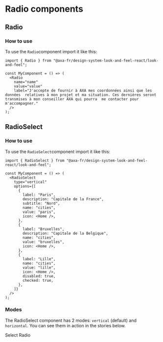 
<Meta of={RadioStories} />

# Radio components

## Radio

### How to use

To use the `Radio`component import it like this:

```tsx
import { Radio } from "@axa-fr/design-system-look-and-feel-react/look-and-feel";

const MyComponent = () => (
  <Radio
    name="name"
    value="value"
    label="J'accepte de fournir à AXA mes coordonnées ainsi que les données  relatives à mon projet et ma situation. Ces dernières seront transmises à mon conseiller AXA qui pourra  me contacter pour m'accompagner."
  />
);
```

<Canvas of={RadioStories.RadioStory} />
<Controls of={RadioStories.RadioStory} />

## RadioSelect

### How to use

To use the `RadioSelect`component import it like this:

```tsx
import { RadioSelect } from "@axa-fr/design-system-look-and-feel-react/look-and-feel";

const MyComponent = () => (
  <RadioSelect
    type="vertical"
    options={[
      {
        label: "Paris",
        description: "Capitale de la France",
        subtitle: "Nord",
        name: "cities",
        value: "paris",
        icon: <Home />,
      },
      {
        label: "Bruxelles",
        description: "Capitale de la Belgique",
        name: "cities",
        value: "bruxelles",
        icon: <Home />,
      },
      {
        label: "Lille",
        name: "cities",
        value: "lille",
        icon: <Home />,
        disabled: true,
        checked: true,
      },
    ]}
  />
);
```

### Modes

The RadioSelect component has 2 modes: `vertical` (default) and `horizontal`.
You can see them in action in the stories below.

Select Radio

<Canvas of={RadioSelectStories.RadioSelectStory} />
<Controls of={RadioSelectStories.RadioSelectStory} />
